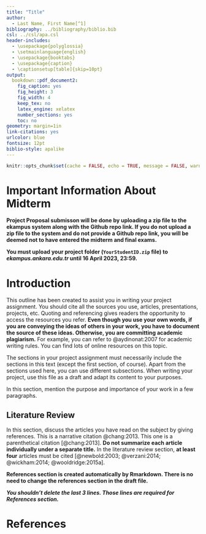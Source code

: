```yaml
---
title: "Title"
author: 
  - Last Name, First Name[^1]
bibliography: ../bibliography/biblio.bib
csl: ../csl/apa.csl
header-includes:
  - \usepackage{polyglossia}
  - \setmainlanguage{english}
  - \usepackage{booktabs}
  - \usepackage{caption} 
  - \captionsetup[table]{skip=10pt}
output:
  bookdown::pdf_document2:
    fig_caption: yes
    fig_height: 3
    fig_width: 4
    keep_tex: no
    latex_engine: xelatex
    number_sections: yes
    toc: no
geometry: margin=1in
link-citations: yes
urlcolor: blue
fontsize: 12pt
biblio-style: apalike
---
```

```r
knitr::opts_chunk$set(cache = FALSE, echo = TRUE, message = FALSE, warning = FALSE)
```

<!-- ======================================================================= -->
<!-- ============================== FOOTNOTES ============================== -->
<!-- ======================================================================= -->
[^1]: 21080423, [Github Repo](https://github.com/YOUR_USER_NAME_HERE/YOUR_REPO_NAME_HERE)

# Important Information About Midterm

\colorbox{BurntOrange}{WRITE YOUR GITHUB REPO LINK ON LINE 35 IN THIS FILE!}

**Project Proposal submisson will be done by uploading a zip file to the ekampus system along with the Github repo link. If you do not upload a zip file to the system and do not provide a Github repo link, you will be deemed not to have entered the midterm and final exams.**

**You must upload your project folder (`YourStudentID.zip` file) to *ekampus.ankara.edu.tr* until 16 April 2023, 23:59.**

\colorbox{WildStrawberry}{Read the README.md file in the project folder for more information.}

# Introduction
This outline has been created to assist you in writing your project assignment. You should cite all the sources you use, articles, presentations, projects, etc. Quoting and referencing gives readers the opportunity to access the resources you refer. **Even though you use your own words, if you are conveying the ideas of others in your work, you have to document the source of these ideas. Otherwise, you are committing academic plagiarism.** For example, you can refer to @aydinonat:2007 for academic writing rules. You can find lots of online resources on this topic.

The sections in your project assignment must necessarily include the sections in this text (except the first section, of course). Apart from the sections used here, you can use different subsections. When writing your project, use this file as a draft and adapt its content to your purposes.

In this section, mention the purpose and importance of your work in a few paragraphs.



## Literature Review

In this section, discuss the articles you have read on the subject by giving references. This is a narrative citation @chang:2013. This one is a parenthetical citation [@chang:2013]. **Do not summarize each article individually under a separate title.** In the literature review section, **at least four** articles must be cited [@newbold:2003; @verzani:2014; @wickham:2014; @wooldridge:2015a].



**References section is created automatically by Rmarkdown. There is no need to change the references section in the draft file.**

**_You shouldn't delete the last 3 lines. Those lines are required for References section._**

\newpage
# References {#references}
<div id="refs"></div>

